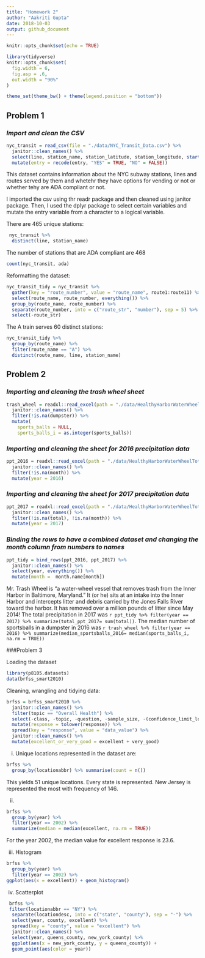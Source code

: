 ```yaml
---
title: "Homework 2"
author: "Aakriti Gupta"
date: 2018-10-03
output: github_document
---
```


```r
knitr::opts_chunk$set(echo = TRUE)
```

```r
library(tidyverse)
knitr::opts_chunk$set(
  fig.width = 6,
  fig.asp = .6,
  out.width = "90%"
)

theme_set(theme_bw() + theme(legend.position = "bottom"))
```


## **Problem 1**
### *Import and clean the CSV*
 
```r
nyc_transit = read_csv(file = "./data/NYC_Transit_Data.csv") %>% 
  janitor::clean_names() %>% 
  select(line, station_name, station_latitude, station_longitude, starts_with("route"), entry, vending, entrance_type, ada) %>% 
  mutate(entry = recode(entry, "YES" = TRUE, "NO" = FALSE)) 
```

This dataset contains information about the NYC subway stations, lines and routes served by them and whetehr they have options for vending or not or whether tehy are ADA compliant or not.

I imported the csv using thr readr package and then cleaned using janitor package. Then, I used the dplyr package to select certain variables and mutate the entry variable from a character to a logical variable.

There are 465 unique stations:

```r
 nyc_transit %>% 
  distinct(line, station_name) 
```

The number of stations that are ADA compliant are 468 
```r
count(nyc_transit, ada)
```

Reformatting the dataset:

```r
nyc_transit_tidy = nyc_transit %>%
  gather(key = "route_number", value = "route_name", route1:route11) %>%
  select(route_name, route_number, everything()) %>% 
  group_by(route_name, route_number) %>%
  separate(route_number, into = c("route_str", "number"), sep = 5) %>% 
  select(-route_str) 
```

The A train serves 60 distinct stations:

```r
nyc_transit_tidy %>%
  group_by(route_name) %>%
  filter(route_name == "A") %>% 
  distinct(route_name, line, station_name)
```


## **Problem 2**
### *Importing and cleaning the trash wheel sheet*

```r
trash_wheel = readxl::read_excel(path = "./data/HealthyHarborWaterWheelTotals2018-7-28.xlsx", sheet = 1, range = "A2:N258") %>% 
  janitor::clean_names() %>% 
  filter(!is.na(dumpster)) %>% 
  mutate(
    sports_balls = NULL, 
    sports_balls_i = as.integer(sports_balls))
```


### *Importing and cleaning the sheet for 2016 precipitation data*
```r
ppt_2016 = readxl::read_excel(path = "./data/HealthyHarborWaterWheelTotals2017-9-26.xlsx", sheet = 4, skip = 1) %>% 
  janitor::clean_names() %>% 
  filter(!is.na(month)) %>% 
  mutate(year = 2016)
```

### *Importing and cleaning the sheet for 2017 precipitation data*
```r
ppt_2017 = readxl::read_excel(path = "./data/HealthyHarborWaterWheelTotals2017-9-26.xlsx", sheet = 3, skip = 1) %>% 
  janitor::clean_names() %>% 
  filter(!is.na(total), !is.na(month)) %>% 
  mutate(year = 2017)
```

### *Binding the rows to have a combined dataset and changing the month column from numbers to names*

```r
ppt_tidy = bind_rows(ppt_2016, ppt_2017) %>%
  janitor::clean_names() %>%
  select(year, everything()) %>% 
  mutate(month =  month.name[month])
```

Mr. Trash Wheel is “a water-wheel vessel that removes trash from the Inner Harbor in Baltimore, Maryland.” It (or he) sits at an intake into the Inner Harbor and intercepts litter and debris carried by the Jones Falls River toward the harbor. It has removed over a million pounds of litter since May 2014!
The total precipitation in 2017 was `r ppt_tidy %>% filter(year == 2017) %>% summarize(total_ppt_2017= sum(total))`. The median number of sportsballs in a dumpster in 2016 was `r trash_wheel %>% filter(year == 2016) %>% summarize(median_sportsballs_2016= median(sports_balls_i, na.rm = TRUE))`


###Problem 3

Loading the dataset

```r
library(p8105.datasets)
data(brfss_smart2010)
```

Cleaning, wrangling and tidying data:

```r
brfss = brfss_smart2010 %>% 
  janitor::clean_names() %>% 
  filter(topic == "Overall Health") %>% 
  select(-class, -topic, -question, -sample_size, -(confidence_limit_low:geo_location)) %>%
  mutate(response = tolower(response)) %>% 
  spread(key = "response", value = "data_value") %>% 
  janitor::clean_names() %>% 
  mutate(excellent_or_very_good = excellent + very_good)
``` 

(i) Unique locations represented in the dataset are:

```r
brfss %>% 
  group_by(locationabbr) %>% summarise(count = n()) 
```
 
 This yields 51 unique locations. Every state is represented. New Jersey is represented the most with frequency of 146.
 
 (ii)
 
```r
brfss %>% 
  group_by(year) %>% 
  filter(year == 2002) %>% 
  summarize(median = median(excellent, na.rm = TRUE))
```
 For the year 2002, the median value for excellent response is 23.6.
 
 (iii) Histogram
 
```r
brfss %>% 
  group_by(year) %>% 
  filter(year == 2002) %>% 
ggplot(aes(x = excellent)) + geom_histogram()
```
 
 (iv) Scatterplot
```r
 brfss %>% 
 filter(locationabbr == "NY") %>% 
  separate(locationdesc, into = c("state", "county"), sep = "-") %>%
  select(year, county, excellent) %>%
  spread(key = "county", value = "excellent") %>%
  janitor::clean_names() %>%
  select(year, queens_county, new_york_county) %>%
  ggplot(aes(x = new_york_county, y = queens_county)) + 
  geom_point(aes(color = year))
```
 